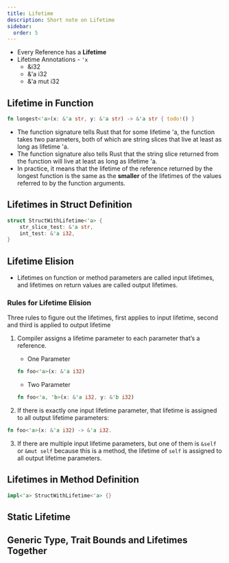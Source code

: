 ```yaml
---
title: Lifetime 
description: Short note on Lifetime
sidebar:
  order: 5
---
```


- Every Reference has a **Lifetime**
- Lifetime Annotations - `'x`
  - &i32
  - &'a i32
  - &'a mut i32

## Lifetime in Function

```rs
fn longest<'a>(x: &'a str, y: &'a str) -> &'a str { todo!() }
```

- The function signature tells Rust that for some lifetime 'a, the function takes two parameters, both of which are string slices that live at least as long as lifetime 'a.
- The function signature also tells Rust that the string slice returned from the function will live at least as long as lifetime 'a.
- In practice, it means that the lifetime of the reference returned by the longest function is the same as the **smaller** of the lifetimes of the values referred to by the function arguments.

## Lifetimes in Struct Definition

```rs
struct StructWithLifetime<'a> {
    str_slice_test: &'a str,
    int_test: &'a i32,
}
```

## Lifetime Elision

- Lifetimes on function or method parameters are called input lifetimes, and lifetimes on return values are called output lifetimes.

### Rules for Lifetime Elision

Three rules to figure out the lifetimes, first applies to input lifetime, second and third is applied to output lifetime

  1. Compiler assigns a lifetime parameter to each parameter that’s a reference.

     - One Parameter

     ```rs
     fn foo<'a>(x: &'a i32)
     ```

     - Two Parameter

     ```rs
     fn foo<'a, 'b>(x: &'a i32, y: &'b i32)
     ```

  2. If there is exactly one input lifetime parameter, that lifetime is assigned to all output lifetime parameters:

  ```rs
  fn foo<'a>(x: &'a i32) -> &'a i32.
  ```

  3. If there are multiple input lifetime parameters, but one of them is `&self` or `&mut self` because this is a method, the lifetime of `self` is assigned to all output lifetime parameters.

## Lifetimes in Method Definition

```rs
impl<'a> StructWithLifetime<'a> {}
```

## Static Lifetime

## Generic Type, Trait Bounds and Lifetimes Together

